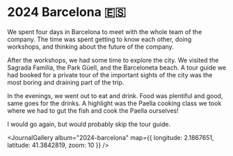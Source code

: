 # 2024 Barcelona 🇪🇸

<JournalDate startDate="2024-11-06" endDate="2024-11-09" />

We spent four days in Barcelona to meet with the whole team of the company. The time was spent getting to know each other, doing workshops, and thinking about the future of the company.

After the workshops, we had some time to explore the city. We visited the Sagrada Familia, the Park Güell, and the Barceloneta beach. 
A tour guide we had booked for a private tour of the important sights of the city was the most boring and draining part of the trip.

In the evenings, we went out to eat and drink. Food was plentiful and good, same goes for the drinks. 
A highlight was the Paella cooking class we took where we had to gut the fish and cook the Paella ourselves!

I would go again, but would probably skip the tour guide.


<JournalGallery album="2024-barcelona" map={{ longitude: 2.1867651, latitude: 41.3842819, zoom: 10 }} />

<OtherJournals current="2024-barcelona" />